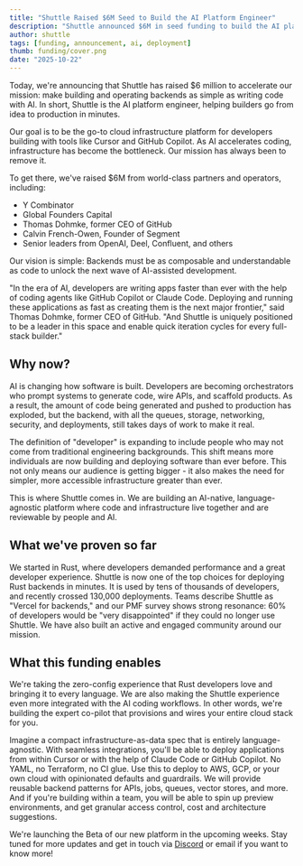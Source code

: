 ```yaml
---
title: "Shuttle Raised $6M Seed to Build the AI Platform Engineer"
description: "Shuttle announced $6M in seed funding to build the AI platform engineer that helps developers deploy backends as fast as they code them with AI assistance."
author: shuttle
tags: [funding, announcement, ai, deployment]
thumb: funding/cover.png
date: "2025-10-22"
---
```


Today, we're announcing that Shuttle has raised $6 million to accelerate our mission: make building and operating backends as simple as writing code with AI. In short, Shuttle is the AI platform engineer, helping builders go from idea to production in minutes.

Our goal is to be the go-to cloud infrastructure platform for developers building with tools like Cursor and GitHub Copilot. As AI accelerates coding, infrastructure has become the bottleneck. Our mission has always been to remove it.

To get there, we've raised $6M from world-class partners and operators, including:

- Y Combinator
- Global Founders Capital
- Thomas Dohmke, former CEO of GitHub
- Calvin French-Owen, Founder of Segment
- Senior leaders from OpenAI, Deel, Confluent, and others

Our vision is simple: Backends must be as composable and understandable as code to unlock the next wave of AI-assisted development.

"In the era of AI, developers are writing apps faster than ever with the help of coding agents like GitHub Copilot or Claude Code. Deploying and running these applications as fast as creating them is the next major frontier," said Thomas Dohmke, former CEO of GitHub. "And Shuttle is uniquely positioned to be a leader in this space and enable quick iteration cycles for every full-stack builder."

## Why now?

AI is changing how software is built. Developers are becoming orchestrators who prompt systems to generate code, wire APIs, and scaffold products. As a result, the amount of code being generated and pushed to production has exploded, but the backend, with all the queues, storage, networking, security, and deployments, still takes days of work to make it real.

The definition of "developer" is expanding to include people who may not come from traditional engineering backgrounds. This shift means more individuals are now building and deploying software than ever before. This not only means our audience is getting bigger - it also makes the need for simpler, more accessible infrastructure greater than ever.

This is where Shuttle comes in. We are building an AI-native, language-agnostic platform where code and infrastructure live together and are reviewable by people and AI.

## What we've proven so far

We started in Rust, where developers demanded performance and a great developer experience. Shuttle is now one of the top choices for deploying Rust backends in minutes. It is used by tens of thousands of developers, and recently crossed 130,000 deployments. Teams describe Shuttle as "Vercel for backends," and our PMF survey shows strong resonance: 60% of developers would be "very disappointed" if they could no longer use Shuttle. We have also built an active and engaged community around our mission.

## What this funding enables

We're taking the zero-config experience that Rust developers love and bringing it to every language. We are also making the Shuttle experience even more integrated with the AI coding workflows. In other words, we're building the expert co-pilot that provisions and wires your entire cloud stack for you.

Imagine a compact infrastructure-as-data spec that is entirely language-agnostic. With seamless integrations, you'll be able to deploy applications from within Cursor or with the help of Claude Code or GitHub Copilot. No YAML, no Terraform, no CI glue. Use this to deploy to AWS, GCP, or your own cloud with opinionated defaults and guardrails. We will provide reusable backend patterns for APIs, jobs, queues, vector stores, and more. And if you're building within a team, you will be able to spin up preview environments, and get granular access control, cost and architecture suggestions.

We're launching the Beta of our new platform in the upcoming weeks. Stay tuned for more updates and get in touch via [Discord](https://discord.com/invite/shuttle) or email if you want to know more!
